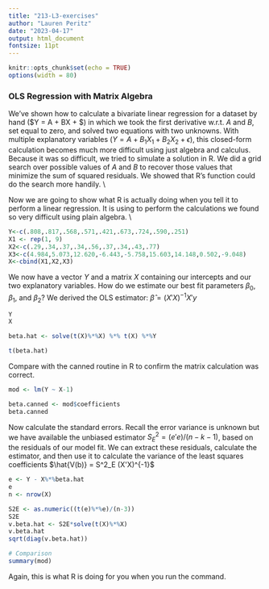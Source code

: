```yaml
---
title: "213-L3-exercises"
author: "Lauren Peritz"
date: "2023-04-17"
output: html_document
fontsize: 11pt
---
```


```r
knitr::opts_chunk$set(echo = TRUE)
options(width = 80)
```

### OLS Regression with Matrix Algebra

We've shown how to calculate a bivariate linear regression for a dataset by hand ($Y = A + BX + \epsilon $) in which we took the first derivative w.r.t. $A$ and $B$, set equal to zero, and solved two equations with two unknowns.  With multiple explanatory variables ($Y = A + B_1 X_1 + B_2 X_2 + \epsilon$), this closed-form calculation becomes much more difficult using just algebra and calculus. Because it was so difficult, we tried to simulate a solution in R. We did a grid search over possible values of $A$ and $B$ to recover those values that minimize the sum of squared residuals. We showed that R's \texttt{optim()} function could do the search more handily. \\

Now we are going to show what R is actually doing when you tell it to perform a linear regression. It is using \textit{matrix algebra} to perform the calculations we found so very difficult using plain algebra. \\

```r

Y<-c(.808,.817,.568,.571,.421,.673,.724,.590,.251)
X1 <- rep(1, 9)
X2<-c(.29,.34,.37,.34,.56,.37,.34,.43,.77)
X3<-c(4.984,5.073,12.620,-6.443,-5.758,15.603,14.148,0.502,-9.048)
X<-cbind(X1,X2,X3)

```

We now have a vector $Y$ and a matrix $X$ containing our intercepts and our two explanatory variables. How do we estimate our best fit parameters $\beta_0, \beta_1,$ and $\beta_2$? We derived the OLS estimator: $\hat{\beta} = (X'X)^{-1}X'y$

```r

Y
X

beta.hat <- solve(t(X)%*%X) %*% t(X) %*%Y

t(beta.hat)
```

Compare with the canned routine in R to confirm the matrix calculation was correct. 

```r

mod <- lm(Y ~ X-1)

beta.canned <- mod$coefficients
beta.canned
```

Now calculate the standard errors. Recall the error variance is unknown but we have available the unbiased estimator $S^2_E = (e'e)/(n-k-1)$, based on the residuals of our model fit. We can extract these residuals, calculate the estimator, and then use it to calculate the variance of the least squares coefficients $\hat{V(b)} = S^2_E (X'X)^{-1}$

```r

e <- Y - X%*%beta.hat
e
n <- nrow(X)

S2E <- as.numeric((t(e)%*%e)/(n-3))
S2E
v.beta.hat <- S2E*solve(t(X)%*%X)
v.beta.hat
sqrt(diag(v.beta.hat))

# Comparison
summary(mod)

```
Again, this is what R is doing for you when you run the \texttt{lm()} command. 



